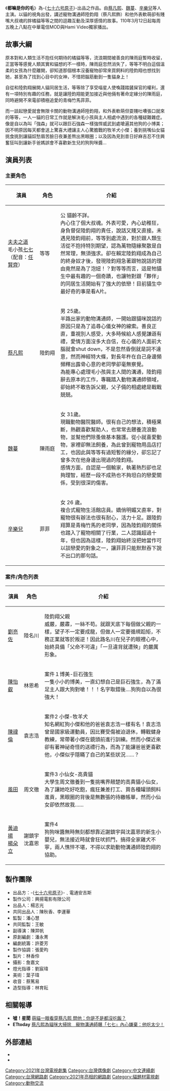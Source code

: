 {{Infobox Television
| bgcolor              = #008ac9
| show_name            = 都嘛是你的毛
| original_name        = 
| show_name_2          = 
| image                = 
| genre                = [[療癒|療癒]]、[[動物|動物]]、[[喜劇|喜劇]]
| writer               = 潘永菁 
| director             = 賴孟傑
| starring             = {{Plainlist}}
*[[蔡凡熙|蔡凡熙]]
*[[魏蔓|魏蔓]]
*[[辛樂兒|辛樂兒]]
| theme_music_composer = 
| voices               = 
| opentheme            = 
| slogan               = 
| country              = {{TWN}}
| language             = [[中華民國國語|國語]]
| num_episodes         = 4集
| producer             = 唐在揚
| location             = {{TWN}}
| runtime              = 25分鐘
| company              = 興揚電影有限公司
| channel              = 標準畫質電視、高畫質電視
| first_run            = {{TWN}}
| first_aired          = 
| last_aired           = 
| channel_1            = 
| related              = 
| website              = 
| 開始日期             = 
| 出品人               = {{Plainlist}} 
*楊志光
*陳秋香
*李運華
| 监制                 = {{Plainlist}}
*潘心慧
*王敏
| distributor          = {{Plainlist}}
*七十六号原子
*電通安吉斯
}}
《'''都嘛是你的毛'''》為-{[[七十六号原子|七十六号原子]]}-出品之作品。由[[蔡凡熙|蔡凡熙]]、[[魏蔓|魏蔓]]、[[辛樂兒|辛樂兒]]等人主演。以貓的視角出發，講述寵物溝通師陸鈞翔（蔡凡熙飾）和他外表軟萌卻有賤嘴大叔魂的胖橘貓等等之間的逗趣互動及深厚感情的故事。110年3月12日起每周五晚上八點在中華電信MOD與Hami Video獨家播出。

== 故事大綱 ==
原本對和人類生活不抱任何期待的橘貓等等，流浪期間被善良的陳雨庭暫時收留，正當等等感覺人類其實和貓想的不一樣時，陳雨庭忽然消失了，等等不明白這個溫柔的女孩為什麼離開，卻知道那個根本沒養寵物卻常來買飼料的陸鈞翔也想找到她，甚至為了找到心目中的女神，不惜把腦筋動到一隻貓身上！

自從和陸鈞翔展開人貓同居生活，等等除了享受喵星人使喚踐踏鏟屎官的權利，還有一項特別有趣的任務，就是讓陸鈞翔能更加接近與他倆有著命定緣分的陳雨庭，同時避開不來電卻積極追愛的青梅竹馬菲菲。

而一談起戀愛就會無限卡關的動物溝通師陸鈞翔，和外表軟萌但耍賤吐嘈張口就來的等等，一人一貓的日常工作就是解決毛小孩與主人相處中遇到的各種疑難雜症。像是自以為叫「強森」就可以跟巨石強森一樣強悍威武到處嗆遍其他狗的小博美；因不明原因每天都會送上驚喜大禮讓主人心驚膽戰的牧羊犬小傑；養到挑嘴仙女貓挑食挑到讓貓奴愁眉苦臉日夜兼差熬出黑眼圈；以及因為見到昔日好麻吉忍不住興奮狂叫到讓新手爸媽誤會不喜歡新生兒的狗狗咪醬…

== 演員列表 ==
=== 主要角色 ===
{| class="wikitable" style="width:80%;text-align:center"
! width=20%|演員
! width=13%|角色
! 介紹
|-
|[[夫夫之道|夫夫之道]]<br>毛小孩[[七七|七七]]<br>（配音：[[任賢齊|任賢齊]]）||等等||align=left|公 貓齡不詳。<br>內心住了個大叔魂。外表可愛，內心幼稚狂，身負督促陸鈞翔的責任，說話又賤又直接。未遇見陸鈞翔前，等等到處流浪，對於跟人類生活從不抱持特別期望，認為萬物隨緣聚散是自然常理，無須強求。卻在賴定陸鈞翔成為自己的終身奴才後，發現陸鈞翔急著跟牠說話的理由竟然是為了泡妞！？對等等而言，這是牠貓生中最有趣的一個奇蹟，也讓牠對跟「夥伴」的同居生活開始有了強大的依戀！目前貓生中最好奇的事是看A片。
|-
|[[蔡凡熙|蔡凡熙]]||陸鈞翔||align=left|男 25歲。<br>半路出家的動物溝通師，一開始跟貓咪說話的原因只是為了追尋心儀女神的線索。善良正直，重視別人感受，大多時候給人感覺謙遜有禮，愛情方面沒多大自信，在心儀的人面前大腦就會shut down，不是忽然昏倒就是詞不達意，然而神經特大條，對長年杵在自己身邊頻頻釋出露骨心意的老同學卻毫無察覺。<br>為能專心處理毛小孩與主人間的溝通，陸鈞翔辭去原本的工作，專職踏入動物溝通師領域，卻始終不敢告訴父親，父子倆的相處總是戰戰兢兢。
|-
|[[魏蔓|魏蔓]]||陳雨庭||align=left|女 31歲。<br>現職動物醫院醫師。很有自己的想法，積極果斷，熱觀喜歡幫助人，也常常去餵養流浪動物，並幫他們除蚤做基本醫護。從小就喜愛動物，家裡卻無法飼養，為此曾到寵物用品店打工，也因此與等等有過短暫的緣分，卻忘記了曾多次在他身邊出現過的陸鈞翔。<br>感情方面，自認是一個輸家，執著熱烈卻也足夠理智，經歷一段不成熟也不夠坦白的戀愛關係，受到很深的傷害。
|-
|[[辛樂兒|辛樂兒]]||菲菲||align=left|女 26 歲。<br>複合式寵物生活館店員。嬌俏明媚又直率，對寵物很有辦法也很有耐心，活力十足。跟陸鈞翔算是青梅竹馬的老同學，因為陸鈞翔的關係也踏入了寵物相關了行業，二人認識超過十年，但也因為這樣，陸鈞翔始終沒把她當作可以談戀愛的對象之一，讓菲菲只能默默吞下說不出口的那句話。
|}

=== 案件/角色列表 ===
{| class="wikitable" style="width:80%;text-align:center"
! width=10%|演員
! width=13%|角色
! 介紹
|-
|[[劉亮佐|劉亮佐]]||陸名川||align=left|陸鈞翔父親<br>威嚴，嚴肅，一絲不苟。就跟天底下每個做父親的一樣，望子不一定要成龍，但做人一定要循規蹈矩，不務正業就等於叛逆！因此路名川在兒子的眼裡心中，始終具備「父命不可違」「一旦違背就遭殃」的嚴厲形象。
|-
|[[陳怡叡|陳怡叡]]||林恩希||align=left|案件１博美-巨石強生<br>一隻小小的博美，一直幻想自己是巨石強生，為了滿足主人跟大狗對嗆！！！名字取錯後....狗狗自以為很強大！
|-
|[[陳禕倫|陳禕倫]]||袁志浩||align=left|案件2 小傑-牧羊犬<br>知名網紅狗小傑和他的爸爸袁志浩一樣有名！袁志浩曾是國家級運動員，因比賽受傷被迫退休，轉戰健身教練，常帶著小傑在鏡頭前進行訓練。然而小傑近來卻有著神祕奇怪的送禮行為，而為了能讓爸爸更喜歡他，小傑似乎隱瞞了自己的某些狀況……？
|-
|[[風田|風田]]||周文徹||align=left|案件3 小仙女-高貴貓<br>大學生周文徹養到一隻挑嘴界翹楚的高貴貓小仙女，為了讓她吃好吃飽，瘋狂兼差打工、買各種罐頭飼料進貢，黑眼圈的背後是無數張的待繳帳單，然而小仙女卻依然故我……
|-
|[[黃迪揚|黃迪揚]]<br>[[楊朵立|楊朵立]]||謝鎮宇<br>沈嘉恩||align=left|案件4<br>狗狗咪醬無時無刻都想靠近謝鎮宇與沈嘉恩的新生小嬰兒，無法接近時就會狂吠抓門，搞得全家雞犬不寧，兩人憔悴不堪，不得以求助動物溝通師陸鈞翔的協助。
|}

== 製作團隊 ==
*出品方：-{[[七十六号原子|七十六号原子]]}-﹑電通安吉斯
*製作公司：興揚電影有限公司
*出品人：楊志光
*共同出品人：陳秋香、李運華
*監製：潘心慧
*共同監製：王敏
*副導演：陳羿帆
*原創編劇：潘永菁
*編劇統籌：許菱芳
*製作協調：張愛昀
*製片：林香伶
*攝影：詹嘉文
*燈光指導：劉宸瑋
*美術：葉子瑋
*收音：蔡篤易
*造型指導：林育耘

== 相關報導 ==
*'''噓！星聞''' [https://stars.udn.com/star/story/10091/4616120 萌貓一眼看穿蔡凡熙 問他：你是不是都沒吃飯？]
*'''ETtoday''' [https://star.ettoday.net/news/1730880?redirect=1&fbclid=IwAR1EePaD4bVClxnWD1M24tdT8gvLv3oEDIDvSYbzPunPhavGcr3tVEXp4CY 蔡凡熙為貓咪大掃除　寵物溝通師曝「七七」內心嫌棄：他吃太少！]

== 外部連結 ==
*{{Facebook|76Fluffylove}}
*{{Facebook|Studio76.co|-{七十六号原子}-}}

{{七十六号原子自製節目列表}}
[[Category:2021年台灣電視劇集|Category:2021年台灣電視劇集]]
[[Category:台灣偶像劇|Category:台灣偶像劇]]
[[Category:中文連續劇|Category:中文連續劇]]
[[Category:台灣網路劇|Category:台灣網路劇]]
[[Category:2021年亮相的網路劇|Category:2021年亮相的網路劇]]
[[Category:貓題材電視劇|Category:貓題材電視劇]]
[[Category:動物交流|Category:動物交流]]